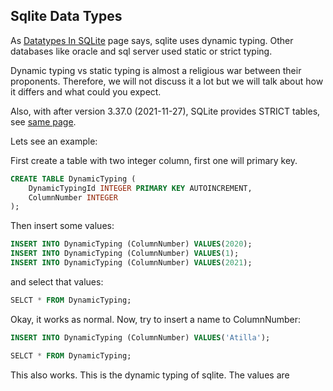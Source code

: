 ## Sqlite Data Types


As [Datatypes In SQLite](https://sqlite.org/datatype3.html) page says, sqlite uses dynamic typing.
Other databases like oracle and sql server used static or strict typing.



Dynamic typing vs static typing is almost a religious war between their proponents.
Therefore, we will not discuss it a lot but we will talk about how it differs and what could you expect.

Also, with after version 3.37.0 (2021-11-27), SQLite provides STRICT tables, see [same page](https://sqlite.org/datatype3.html).


Lets see an example:

First create a table with two integer column, first one will primary key.

``` sql
CREATE TABLE DynamicTyping (
	DynamicTypingId INTEGER PRIMARY KEY AUTOINCREMENT,
	ColumnNumber INTEGER
);
```
Then insert some values: 

``` sql
INSERT INTO DynamicTyping (ColumnNumber) VALUES(2020);
INSERT INTO DynamicTyping (ColumnNumber) VALUES(1);
INSERT INTO DynamicTyping (ColumnNumber) VALUES(2021);
```

and select that values:

``` sql
SELCT * FROM DynamicTyping;
```


Okay, it works as normal.
Now, try to insert a name to ColumnNumber:

``` sql
INSERT INTO DynamicTyping (ColumnNumber) VALUES('Atilla');
```


``` sql
SELCT * FROM DynamicTyping;
```

This also works.
This is the dynamic typing of sqlite.
The values are 


